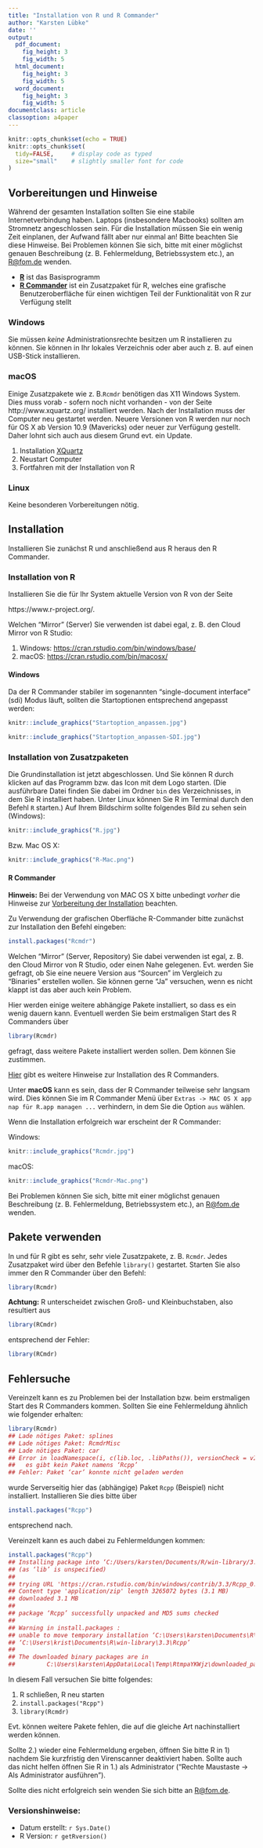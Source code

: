 ```yaml
---
title: "Installation von R und R Commander"
author: "Karsten Lübke"
date: ''
output:
  pdf_document:
    fig_height: 3
    fig_width: 5
  html_document:
    fig_height: 3
    fig_width: 5
  word_document:
    fig_height: 3
    fig_width: 5
documentclass: article
classoption: a4paper
---
```


```r
knitr::opts_chunk$set(echo = TRUE)
knitr::opts_chunk$set(
  tidy=FALSE,     # display code as typed
  size="small"    # slightly smaller font for code
)
```

## Vorbereitungen und Hinweise
Während der gesamten Installation sollten Sie eine stabile Internetverbindung haben. Laptops (insbesondere Macbooks) sollten am Stromnetz angeschlossen sein. Für die Installation müssen Sie ein wenig Zeit einplanen, der Aufwand fällt aber nur einmal an! Bitte beachten Sie diese Hinweise. Bei Problemen können Sie sich, bitte mit einer möglichst genauen Beschreibung (z. B. Fehlermeldung, Betriebssystem etc.), an <R@fom.de> wenden.

* [**R**](https://www.r-project.org/) ist das Basisprogramm
* [**R Commander**](http://socserv.socsci.mcmaster.ca/jfox/Misc/Rcmdr/) ist ein Zusatzpaket für R, welches eine grafische Benutzeroberfläche für einen wichtigen Teil der Funktionalität von R zur Verfügung stellt


### Windows
Sie müssen *keine* Administrationsrechte besitzen um R installieren zu können. Sie können in Ihr lokales Verzeichnis oder aber auch z. B. auf einen USB-Stick installieren. 

### macOS {#anchor}
Einige Zusatzpakete wie z. B.`Rcmdr` benötigen das X11 Windows System. Dies muss vorab - sofern noch nicht vorhanden - von der Seite http://www.xquartz.org/ installiert werden. Nach der Installation muss der Computer neu gestartet werden. Neuere Versionen von R werden nur noch für OS X ab Version 10.9 (Mavericks) oder neuer zur Verfügung gestellt. Daher lohnt sich auch aus diesem Grund evt. ein Update. 

1.  Installation [XQuartz](http://www.xquartz.org/)
2.  Neustart Computer
3.  Fortfahren mit der Installation von R

### Linux
Keine besonderen Vorbereitungen nötig. 

## Installation 
Installieren Sie zunächst R und anschließend aus R heraus den R Commander.



### Installation von R
Installieren Sie die für Ihr System aktuelle Version von R von der Seite 

https://www.r-project.org/. 

Welchen "Mirror" (Server) Sie verwenden ist dabei egal, z. B. den Cloud Mirror von R Studio:

1.  Windows: [https://cran.rstudio.com/bin/windows/base/](https://cran.rstudio.com/bin/windows/base/)
2.  macOS: [https://cran.rstudio.com/bin/macosx/](https://cran.rstudio.com/bin/macosx/)

#### Windows
Da der R Commander stabiler im sogenannten "single-document interface" (sdi) Modus läuft, sollten die Startoptionen entsprechend angepasst werden:

```r
knitr::include_graphics("Startoption_anpassen.jpg")
```

```r
knitr::include_graphics("Startoption_anpassen-SDI.jpg")
```

### Installation von Zusatzpaketen

Die Grundinstallation ist jetzt abgeschlossen. Und Sie können R durch klicken auf das Programm bzw. das Icon mit dem Logo starten. (Die ausführbare Datei finden Sie dabei im Ordner `bin` des Verzeichnisses, in dem Sie R installiert haben. Unter Linux können Sie R im Terminal durch den Befehl `R` starten.)
Auf Ihrem Bildschirm sollte folgendes Bild zu sehen sein (Windows):

```r
knitr::include_graphics("R.jpg")
```


\newpage
Bzw. Mac OS X:

```r
knitr::include_graphics("R-Mac.png")
```

#### R Commander
**Hinweis:** Bei der Verwendung von MAC OS X bitte unbedingt *vorher* die Hinweise zur [Vorbereitung der Installation](#anchor) beachten. 

Zu Verwendung der grafischen Oberfläche R-Commander bitte zunächst zur Installation den Befehl eingeben:
```r
install.packages("Rcmdr")
```
Welchen "Mirror" (Server, Repository) Sie dabei verwenden ist egal, z. B. den Cloud Mirror von R Studio, oder einen Nahe gelegenen. Evt. werden Sie gefragt, ob Sie eine neuere Version aus "Sourcen" im Vergleich zu "Binaries" erstellen wollen. Sie können gerne "Ja" versuchen, wenn es nicht klappt ist das aber auch kein Problem.

Hier werden einige weitere abhängige Pakete installiert, so dass es ein wenig dauern kann. Eventuell werden Sie beim erstmaligen Start des R Commanders über
```r
library(Rcmdr)
```
gefragt, dass weitere Pakete installiert werden sollen. Dem können Sie zustimmen.

[Hier](http://socserv.socsci.mcmaster.ca/jfox/Misc/Rcmdr/installation-notes.html) gibt es weitere Hinweise zur Installation des R Commanders.

Unter **macOS** kann es sein, dass der R Commander teilweise sehr langsam wird. Dies können Sie im R Commander Menü über `Extras -> MAC OS X app nap für R.app managen ...` verhindern, in dem Sie die Option `aus` wählen.

Wenn die Installation erfolgreich war erscheint der R Commander:

Windows:

```r
knitr::include_graphics("Rcmdr.jpg")
```


\newpage
macOS:

```r
knitr::include_graphics("Rcmdr-Mac.png")
```

Bei Problemen können Sie sich, bitte mit einer möglichst genauen Beschreibung (z. B. Fehlermeldung, Betriebssystem etc.), an <R@fom.de> wenden.


## Pakete verwenden
In und für R gibt es sehr, sehr viele Zusatzpakete, z. B. `Rcmdr`. Jedes Zusatzpaket wird über den Befehle `library()` gestartet. Starten Sie also immer den R Commander über den Befehl:

```r
library(Rcmdr)
```


**Achtung:** R unterscheidet zwischen Groß- und Kleinbuchstaben, also resultiert aus
```r
library(RCmdr)
```
entsprechend der Fehler:
```r
library(RCmdr)
```

## Fehlersuche
Vereinzelt kann es zu Problemen bei der Installation bzw. beim erstmaligen Start des R Commanders kommen. Sollten Sie eine Fehlermeldung ähnlich wie folgender erhalten:

```r
library(Rcmdr)
## Lade nötiges Paket: splines
## Lade nötiges Paket: RcmdrMisc
## Lade nötiges Paket: car
## Error in loadNamespace(i, c(lib.loc, .libPaths()), versionCheck = vI[[i]]) : 
##   es gibt kein Paket namens ‘Rcpp’
## Fehler: Paket ‘car’ konnte nicht geladen werden
```
wurde Serverseitig hier das (abhängige) Paket `Rcpp` (Beispiel) nicht installiert. Installieren Sie dies bitte über
```r
install.packages("Rcpp")
```
entsprechend nach. 

Vereinzelt kann es auch dabei zu Fehlermeldungen kommen:
```r
install.packages("Rcpp")
## Installing package into ‘C:/Users/karsten/Documents/R/win-library/3.3’
## (as ‘lib’ is unspecified)
## 
## trying URL 'https://cran.rstudio.com/bin/windows/contrib/3.3/Rcpp_0.12.7.zip'
## Content type 'application/zip' length 3265072 bytes (3.1 MB)
## downloaded 3.1 MB
## 
## package ‘Rcpp’ successfully unpacked and MD5 sums checked
## 
## Warning in install.packages :
## unable to move temporary installation ‘C:\Users\karsten\Documents\R\win-library\3.3\file175c5c02336c\Rcpp’ to 
## ‘C:\Users\krist\Documents\R\win-library\3.3\Rcpp’
## 
## The downloaded binary packages are in
##         C:\Users\karsten\AppData\Local\Temp\RtmpaYKWjz\downloaded_packages
```

In diesem Fall versuchen Sie bitte folgendes:

1. R schließen, R neu starten
2. `install.packages("Rcpp")`
3.  `library(Rcmdr)`

Evt. können weitere Pakete fehlen, die auf die gleiche Art nachinstalliert werden können.

Sollte 2.) wieder eine Fehlermeldung ergeben, öffnen Sie bitte R in 1) nachdem Sie kurzfristig den Virenscanner deaktiviert haben. Sollte auch das nicht helfen öffnen Sie R in 1.) als Administrator ("Rechte Maustaste -> Als Administrator ausführen").


Sollte dies nicht erfolgreich sein wenden Sie sich bitte an <R@fom.de>. 

### Versionshinweise:
* Datum erstellt: `r Sys.Date()`
* R Version: `r getRversion()`


